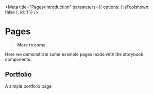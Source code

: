 
<Meta
  title="Pages/Introduction"
  parameters={{ options: { isToolshown: false }, id: 1 }}
/>

# Pages

> **More to come**.

Here we demonstrate some example pages made with the storybook components.

## Portfolio

A simple portfolio page
